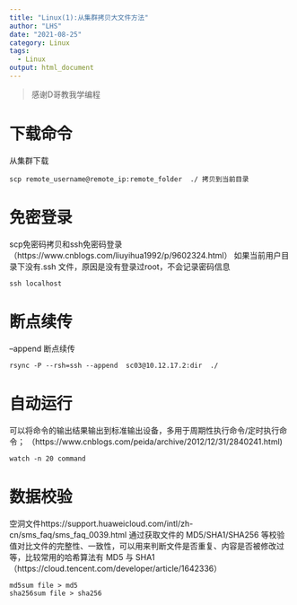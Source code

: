 ```yaml
---
title: "Linux(1):从集群拷贝大文件方法"
author: "LHS"
date: "2021-08-25"
category: Linux
tags: 
  - Linux
output: html_document
---
```

>感谢D哥教我学编程

# 下载命令  
从集群下载
```
scp remote_username@remote_ip:remote_folder  ./ 拷贝到当前目录  
```  
# 免密登录  
scp免密码拷贝和ssh免密码登录（https://www.cnblogs.com/liuyihua1992/p/9602324.html）
如果当前用户目录下没有.ssh 文件，原因是没有登录过root，不会记录密码信息
```
ssh localhost 
```
# 断点续传  

--append 断点续传
```
rsync -P --rsh=ssh --append  sc03@10.12.17.2:dir  ./  
```

# 自动运行  
可以将命令的输出结果输出到标准输出设备，多用于周期性执行命令/定时执行命令；
（https://www.cnblogs.com/peida/archive/2012/12/31/2840241.html)  
```
watch -n 20 command
```
# 数据校验  
空洞文件https://support.huaweicloud.com/intl/zh-cn/sms_faq/sms_faq_0039.html
通过获取文件的 MD5/SHA1/SHA256 等校验值对比文件的完整性、一致性，可以用来判断文件是否重复、内容是否被修改过等，比较常用的哈希算法有 MD5 与 SHA1（https://cloud.tencent.com/developer/article/1642336）
```
md5sum file > md5
sha256sum file > sha256
```

